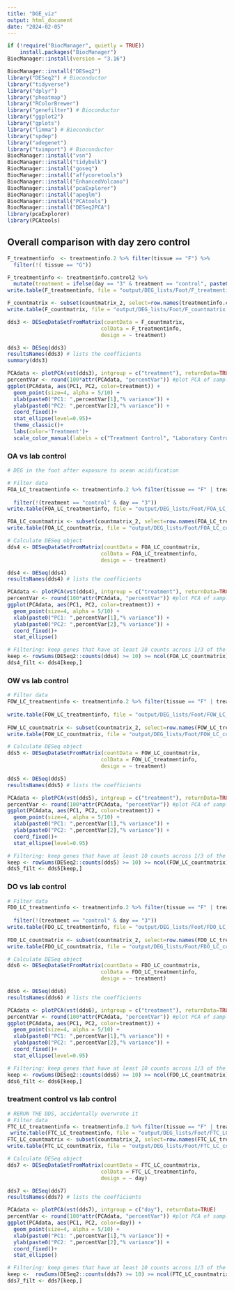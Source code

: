 ```yaml
---
title: "DGE_viz"
output: html_document
date: "2024-02-05"
---
```

```r
if (!require("BiocManager", quietly = TRUE))
    install.packages("BiocManager")
BiocManager::install(version = "3.16")

BiocManager::install("DESeq2")
library("DESeq2") # Bioconductor
library("tidyverse")
library("dplyr")
library("pheatmap")
library("RColorBrewer")
library("genefilter") # Bioconductor
library("ggplot2")
library("gplots")
library("limma") # Bioconductor
library("spdep") 
library("adegenet")
library("tximport") # Bioconductor
BiocManager::install("vsn")
BiocManager::install("tidybulk")
BiocManager::install("goseq")
BiocManager::install("affycoretools")
BiocManager::install("EnhancedVolcano")
BiocManager::install("pcaExplorer")
BiocManager::install("apeglm")
BiocManager::install("PCAtools")
BiocManager::install("DESeq2PCA")
library(pcaExplorer)
library(PCAtools)
```


## Overall comparison with day zero control
```r
F_treatmentinfo  <- treatmentinfo.2 %>% filter(tissue == "F") %>%
  filter(!( tissue == "G"))

F_treatmentinfo <- treatmentinfo.control2 %>%
  mutate(treatment = ifelse(day == "3" & treatment == "control", paste0(treatment, "_3"), treatment))
write.table(F_treatmentinfo, file = "output/DEG_lists/Foot/F_treatmentinfo.csv", row.names = FALSE)

F_countmatrix <- subset(countmatrix_2, select=row.names(treatmentinfo.control2))
write.table(F_countmatrix, file = "output/DEG_lists/Foot/F_countmatrix.csv", row.names = FALSE)

dds3 <- DESeqDataSetFromMatrix(countData = F_countmatrix,
                              colData = F_treatmentinfo,
                              design = ~ treatment)

dds3 <- DESeq(dds3)
resultsNames(dds3) # lists the coefficients
summary(dds3)

PCAdata <- plotPCA(vst(dds3), intgroup = c("treatment"), returnData=TRUE)
percentVar <- round(100*attr(PCAdata, "percentVar")) #plot PCA of samples with all data
ggplot(PCAdata, aes(PC1, PC2, color=treatment)) + 
  geom_point(size=4, alpha = 5/10) +
  xlab(paste0("PC1: ",percentVar[1],"% variance")) +
  ylab(paste0("PC2: ",percentVar[2],"% variance")) + 
  coord_fixed()+
  stat_ellipse(level=0.95)+
  theme_classic()+
  labs(color='Treatment')+ 
  scale_color_manual(labels = c("Treatment Control", "Laboratory Control", "Hypoxia", "Ocean Acidification", "Ocean Warming"), values = c("blue", "lightblue", "purple","green", "red"))

```

### OA vs lab control
```r
# DEG in the foot after exposure to ocean acidification

# Filter data
FOA_LC_treatmentinfo <- treatmentinfo.2 %>% filter(tissue == "F" | treatment == "control" | treatment == "OA") %>% filter(!(tissue == "G" | treatment == "OW" | treatment == "DO"))
                                                                                                      FOA_LC_treatmentinfo <- FOA_LC_treatmentinfo %>%
  filter(!(treatment == "control" & day == "3")) 
write.table(FOA_LC_treatmentinfo, file = "output/DEG_lists/Foot/FOA_LC_treatmentinfo.csv", row.names = FALSE)

FOA_LC_countmatrix <- subset(countmatrix_2, select=row.names(FOA_LC_treatmentinfo))
write.table(FOA_LC_countmatrix, file = "output/DEG_lists/Foot/FOA_LC_countmatrix.csv", row.names = FALSE)

# Calculate DESeq object
dds4 <- DESeqDataSetFromMatrix(countData = FOA_LC_countmatrix,
                              colData = FOA_LC_treatmentinfo,
                              design = ~ treatment)

dds4 <- DESeq(dds4)
resultsNames(dds4) # lists the coefficients

PCAdata <- plotPCA(vst(dds4), intgroup = c("treatment"), returnData=TRUE)
percentVar <- round(100*attr(PCAdata, "percentVar")) #plot PCA of samples with all data
ggplot(PCAdata, aes(PC1, PC2, color=treatment)) + 
  geom_point(size=4, alpha = 5/10) +
  xlab(paste0("PC1: ",percentVar[1],"% variance")) +
  ylab(paste0("PC2: ",percentVar[2],"% variance")) + 
  coord_fixed()+
  stat_ellipse()

# Filtering: keep genes that have at least 10 counts across 1/3 of the samples - https://support.bioconductor.org/p/110307/
keep <- rowSums(DESeq2::counts(dds4) >= 10) >= ncol(FOA_LC_countmatrix)/3
dds4_filt <- dds4[keep,]

```

### OW vs lab control
```r

# Filter data
FOW_LC_treatmentinfo <- treatmentinfo.2 %>% filter(tissue == "F" | treatment == "control" | treatment == "OW") %>% filter(!(tissue == "G" | treatment == "OA" | treatment == "DO"))
                                                                               FOW_LC_treatmentinfo <- FOW_LC_treatmentinfo %>%filter(!(treatment == "control" & day == "3")) 
write.table(FOW_LC_treatmentinfo, file = "output/DEG_lists/Foot/FOW_LC_treatmentinfo.csv", row.names = FALSE)
                                                                                                      
FOW_LC_countmatrix <- subset(countmatrix_2, select=row.names(FOW_LC_treatmentinfo))
write.table(FOW_LC_countmatrix, file = "output/DEG_lists/Foot/FOW_LC_countmatrix.csv", row.names = FALSE)

# Calculate DESeq object
dds5 <- DESeqDataSetFromMatrix(countData = FOW_LC_countmatrix,
                              colData = FOW_LC_treatmentinfo,
                              design = ~ treatment)

dds5 <- DESeq(dds5)
resultsNames(dds5) # lists the coefficients

PCAdata <- plotPCA(vst(dds5), intgroup = c("treatment"), returnData=TRUE)
percentVar <- round(100*attr(PCAdata, "percentVar")) #plot PCA of samples with all data
ggplot(PCAdata, aes(PC1, PC2, color=treatment)) + 
  geom_point(size=4, alpha = 5/10) +
  xlab(paste0("PC1: ",percentVar[1],"% variance")) +
  ylab(paste0("PC2: ",percentVar[2],"% variance")) + 
  coord_fixed()+
  stat_ellipse(level=0.95)

# Filtering: keep genes that have at least 10 counts across 1/3 of the samples - https://support.bioconductor.org/p/110307/
keep <- rowSums(DESeq2::counts(dds5) >= 10) >= ncol(FOW_LC_countmatrix)/3
dds5_filt <- dds5[keep,]

```

### DO vs lab control
```r

# Filter data
FDO_LC_treatmentinfo <- treatmentinfo.2 %>% filter(tissue == "F" | treatment == "control" | treatment == "DO") %>% filter(!(tissue == "G" | treatment == "OA" | treatment == "OW"))
                                                                                                    FDO_LC_treatmentinfo <- FDO_LC_treatmentinfo %>%
  filter(!(treatment == "control" & day == "3")) 
write.table(FDO_LC_treatmentinfo, file = "output/DEG_lists/Foot/FDO_LC_treatmentinfo.csv", row.names = FALSE)
                                                                                                      
FDO_LC_countmatrix <- subset(countmatrix_2, select=row.names(FDO_LC_treatmentinfo))
write.table(FDO_LC_countmatrix, file = "output/DEG_lists/Foot/FDO_LC_countmatrix.csv", row.names = FALSE)

# Calculate DESeq object
dds6 <- DESeqDataSetFromMatrix(countData = FDO_LC_countmatrix,
                              colData = FDO_LC_treatmentinfo,
                              design = ~ treatment)

dds6 <- DESeq(dds6)
resultsNames(dds6) # lists the coefficients

PCAdata <- plotPCA(vst(dds6), intgroup = c("treatment"), returnData=TRUE)
percentVar <- round(100*attr(PCAdata, "percentVar")) #plot PCA of samples with all data
ggplot(PCAdata, aes(PC1, PC2, color=treatment)) + 
  geom_point(size=4, alpha = 5/10) +
  xlab(paste0("PC1: ",percentVar[1],"% variance")) +
  ylab(paste0("PC2: ",percentVar[2],"% variance")) + 
  coord_fixed()+
  stat_ellipse(level=0.95)

# Filtering: keep genes that have at least 10 counts across 1/3 of the samples - https://support.bioconductor.org/p/110307/
keep <- rowSums(DESeq2::counts(dds6) >= 10) >= ncol(FDO_LC_countmatrix)/3
dds6_filt <- dds6[keep,]

```


### treatment control vs lab control
```r
# RERUN THE DDS, accidentally overwrote it 
# Filter data
FTC_LC_treatmentinfo <- treatmentinfo.2 %>% filter(tissue == "F" | treatment == "control") %>% filter(!(tissue == "G" | treatment == "OA" | treatment == "OW" | treatment == "DO"))
 write.table(FTC_LC_treatmentinfo, file = "output/DEG_lists/Foot/FTC_LC_treatmentinfo.csv", row.names = FALSE)                                                                                                 
FTC_LC_countmatrix <- subset(countmatrix_2, select=row.names(FTC_LC_treatmentinfo))
write.table(FTC_LC_countmatrix, file = "output/DEG_lists/Foot/FTC_LC_countmatrix.csv", row.names = FALSE)    

# Calculate DESeq object
dds7 <- DESeqDataSetFromMatrix(countData = FTC_LC_countmatrix,
                              colData = FTC_LC_treatmentinfo,
                              design = ~ day)

dds7 <- DESeq(dds7)
resultsNames(dds7) # lists the coefficients

PCAdata <- plotPCA(vst(dds7), intgroup = c("day"), returnData=TRUE)
percentVar <- round(100*attr(PCAdata, "percentVar")) #plot PCA of samples with all data
ggplot(PCAdata, aes(PC1, PC2, color=day)) + 
  geom_point(size=4, alpha = 5/10) +
  xlab(paste0("PC1: ",percentVar[1],"% variance")) +
  ylab(paste0("PC2: ",percentVar[2],"% variance")) + 
  coord_fixed()+
  stat_ellipse()

# Filtering: keep genes that have at least 10 counts across 1/3 of the samples - https://support.bioconductor.org/p/110307/
keep <-  rowSums(DESeq2::counts(dds7) >= 10) >= ncol(FTC_LC_countmatrix)/3
dds7_filt <- dds7[keep,]

```
